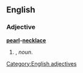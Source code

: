 ==English==

===Adjective===
'''[[pearl]]-[[necklace]]'''

# {{form of|Attributive form|pearl necklace|lang=en|nodot=1}}, ''noun''.

[[Category:English adjectives]]